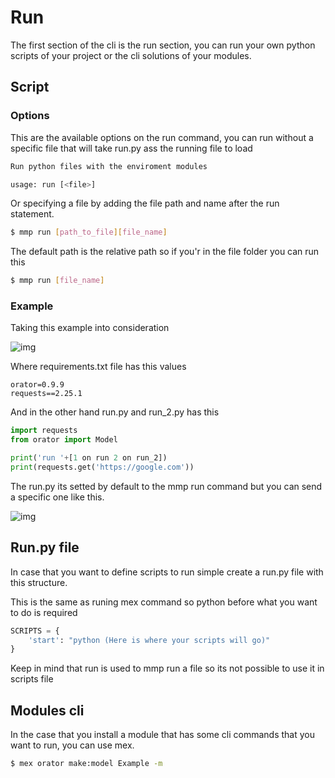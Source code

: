
# Run
<Subtitle title="Scripts and Modules cli"/>

The first section of the cli is the run section, you can run your own python scripts
of your project or the cli solutions of your modules.

## Script

### Options

This are the available options on the run command, you can run without a specific
file that will take run.py ass the running file to load

```bash
Run python files with the enviroment modules

usage: run [<file>]
```

Or specifying a file by adding the file path and name after the run statement.

```bash
$ mmp run [path_to_file][file_name]
```

The default path is the relative path so if you'r in the file folder you can run
this

```bash
$ mmp run [file_name]
```

### Example

Taking this example into consideration

![img](/examples/run/code_structure.png)

Where requirements.txt file has this values

```text
orator=0.9.9
requests==2.25.1
```

And in the other hand run.py and run_2.py has this

```python
import requests
from orator import Model

print('run '+[1 on run 2 on run_2])
print(requests.get('https://google.com'))
```

The run.py its setted by default to the mmp run command but you can send a specific
one like this.

![img](/examples/run/run_scripts.png)

## Run.py file

In case that you want to define scripts to run simple create a run.py file with
this structure.

<Callout>
  This is the same as runing mex command so python before what you want to do
  is required
</Callout>

```python
SCRIPTS = {
    'start': "python (Here is where your scripts will go)"
}
```

Keep in mind that run is used to mmp run a file so its not possible to use it in
scripts file

## Modules cli

In the case that you install a module that has some cli commands that you want to
run, you can use mex.

```bash
$ mex orator make:model Example -m
```
